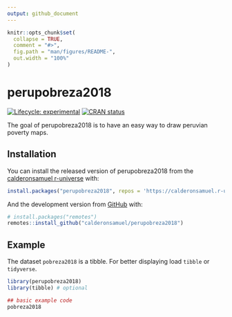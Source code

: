 ```yaml
---
output: github_document
---
```


<!-- README.md is generated from README.Rmd. Please edit that file -->

```r
knitr::opts_chunk$set(
  collapse = TRUE,
  comment = "#>",
  fig.path = "man/figures/README-",
  out.width = "100%"
)
```

# perupobreza2018

<!-- badges: start -->
[![Lifecycle: experimental](https://img.shields.io/badge/lifecycle-experimental-orange.svg)](https://lifecycle.r-lib.org/articles/stages.html#experimental)
[![CRAN status](https://www.r-pkg.org/badges/version/perupobreza2018)](https://CRAN.R-project.org/package=perupobreza2018)
<!-- badges: end -->

The goal of perupobreza2018 is to have an easy way to draw peruvian poverty maps.

## Installation

You can install the released version of perupobreza2018 from the [calderonsamuel r-universe](https://calderonsamuel.r-universe.dev/) with:

``` r
install.packages("perupobreza2018", repos = 'https://calderonsamuel.r-universe.dev')
```

And the development version from [GitHub](https://github.com/) with:

``` r
# install.packages("remotes")
remotes::install_github("calderonsamuel/perupobreza2018")
```
## Example

The dataset `pobreza2018` is a tibble. For better displaying load `tibble` or `tidyverse`.

```r
library(perupobreza2018)
library(tibble) # optional

## basic example code
pobreza2018
```

